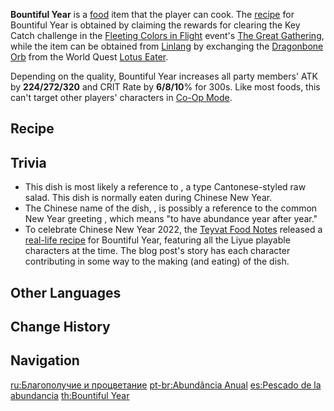 {{Food Infobox
|id              = 108367
|description     = Luxurious and exquisite raw fish.
|desc_suspicious = The unevenly mixed fish and condiments are as bedraggled on the plate as any dejected sailor washed ashore by rolling waves, and they do not arouse your appetites at all. Yet it would be such a further waste of these ingredients if you did not eat them &mdash; ah, what a morbid dilemma.
|desc_basic      = The fish is sliced thinly and arranged in the shape of a flower before a ring of side dishes is set all around it. Normally, the side dishes will be mixed with the raw fish according to one's taste before consumption &mdash; this act is said to ensure that things will be smooth sailing in the coming days.
|desc_delicious  = The stacked raw fish is sliced as thin as cicada wings, and their taste is as light as mist, their pattern lines opal-white, like snow kissing the earth. One can hardly wait to dig in &mdash; the soft and smooth meat and myriad condiment flavors coalesce on the tongue, to the praise of all. Truly, this is the flavor experience to top them all!
|type            = ATK-Boosting Dishes
|effect          = Increases all party members' ATK by (var1) and CRIT Rate by (var2)% for 300s.
|eff_suspicious1 = 224
|eff_suspicious2 = 6
|eff_basic1      = 272
|eff_basic2      = 8
|eff_delicious1  = 320
|eff_delicious2  = 10
|rarity          = 4
|region          = Liyue
|recipe          = [[Fleeting Colors in Flight]] Event
|recipe_event    = yes
|source1         = By selling the [[Dragonbone Orb]] to [[Linlang]] (rewards 5 normal versions)
|effectType      = ATK Up
|eff_att1        = ATK
|eff_att2        = CRIT Rate
}}
'''Bountiful Year''' is a [[food]] item that the player can cook. The [[Recipes|recipe]] for Bountiful Year is obtained by claiming the rewards for clearing the Key Catch challenge in the [[Fleeting Colors in Flight]] event's [[Fleeting Colors in Flight/The Great Gathering|The Great Gathering]], while the item can be obtained from [[Linlang]] by exchanging the [[Dragonbone Orb]] from the World Quest [[Lotus Eater]].

Depending on the quality, Bountiful Year increases all party members' ATK by '''224/272/320''' and CRIT Rate by '''6/8/10'''% for 300s. Like most foods, this can't target other players' characters in [[Co-Op Mode]].

==Recipe==
{{Recipe
|type = Cooking
|Fish = 4
|Carrot = 4
|Onion = 2
|Violetgrass = 1
|sort = Fish,Carrot,Onion,Violetgrass
}}

==Trivia==
*This dish is most likely a reference to {{Lang|{{w|Yusheng}}|zh=鱼生|zh_rm=Yúshēng}}, a type Cantonese-styled raw salad. This dish is normally eaten during Chinese New Year.
*The Chinese name of the dish, {{Zh|丰年有余|rm=Fēngnián Yǒuyú}}, is possibly a reference to the common New Year greeting {{Zh|{{wt|年年有餘#Chinese|年年有余}}|rm=niánnián yǒuyú}}, which means "to have abundance year after year."
*To celebrate Chinese New Year 2022, the [[Teyvat Food Notes]] released a [https://ys.mihoyo.com/main/news/detail/19846 real-life recipe] for Bountiful Year, featuring all the Liyue playable characters at the time. The blog post's story has each character contributing in some way to the making (and eating) of the dish.

==Other Languages==
{{Other Languages
|en      = Bountiful Year
|zhs     = 丰年有余
|zhs_rm  = Fēngnián Yǒuyú
|zht     = 豐年有餘
|zht_rm  = Fēngnián Yǒuyú
|zh_tl   = Year of Abundance
|ja      = 実り豊か
|ja_rm   = Minori Yutaka
|ja_tl   = Bountiful Harvest
|ko      = 풍요로운 한 해
|ko_rm   = Pungyoro'un Han Hae
|ko_tl   = Prosperous Year
|es      = Pescado de la abundancia
|es_tl   = Fish of Abundance
|fr      = Année d'abondance
|fr_tl   = Year of Abundance
|ru      = Благополучие и процветание
|ru_tl   = Well-being and Prosperity
|th      = Bountiful Year
|vi      = Phúc Lộc Tràn Đầy
|vi_tl   = Full of Blessings
|de      = Jahresfisch
|de_tl   = Fish of the Year
|id      = Bountiful Year
|pt      = Abundância Anual
|pt_tl   = Annual Abundance
}}

==Change History==
{{Change History|2.4}}

==Navigation==
{{Food Navbox}}

[[ru:Благополучие и процветание]]
[[pt-br:Abundância Anual]]
[[es:Pescado de la abundancia]]
[[th:Bountiful Year]]